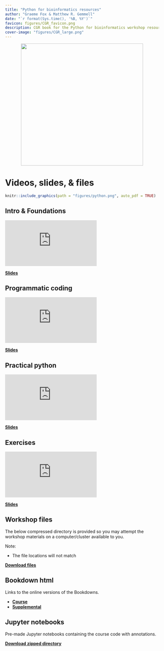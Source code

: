 ```yaml
--- 
title: "Python for bioinformatics resources"
author: "Graeme Fox & Matthew R. Gemmell"
date: "`r format(Sys.time(), '%B, %Y')`"
favicon: figures/CGR_favicon.png
description: CGR book for the Python for bioinformatics workshop resources
cover-image: "figures/CGR_large.png"
---
```


<center>
![](figures/CGR_large.png){width=400px}
</center>

# Videos, slides, & files

```r
knitr::include_graphics(path = "figures/python.png", auto_pdf = TRUE)
``` 

## Intro & Foundations

<div class="container">
<iframe src="https://www.youtube.com/embed/YthRD3MQ3a4" 
frameborder="0" allowfullscreen class="video"></iframe>
</div>

[__Slides__](https://docs.google.com/presentation/d/1eMUhI8UB0ht9j3kgNK-do10LkWc97dF-K10TWAKdmwY/edit?usp=sharing)

## Programmatic coding

<div class="container">
<iframe src="https://www.youtube.com/embed/INf4F9t-Hpo" 
frameborder="0" allowfullscreen class="video"></iframe>
</div>

[__Slides__](https://docs.google.com/presentation/d/17UTWzIQt59XmlY_loHbuLWWECE0ln_IuOkbJq4Jfapw/edit?usp=drive_link)

## Practical python

<div class="container">
<iframe src="https://www.youtube.com/embed/4kf9cEM-snw" 
frameborder="0" allowfullscreen class="video"></iframe>
</div>

[__Slides__](https://docs.google.com/presentation/d/1sj7-ilJExmI9MEDGZIaEQ3jnDsOpKPVsECszhO8Q9Mg/edit?usp=drive_link)

## Exercises

<div class="container">
<iframe src="https://www.youtube.com/embed/3tpJkavGCvI" 
frameborder="0" allowfullscreen class="video"></iframe>
</div>

[__Slides__](https://docs.google.com/presentation/d/1_271r0edGkpTUmKZUCMdIZ2UT1uyzHEVM9ZBh8Fn1uU/edit?usp=drive_link)

## Workshop files

The below compressed directory is provided so you may attempt the workshop materials on a computer/cluster available to you.

Note:

- The file locations will not match

[__Download files__](https://neof-workshops.github.io/Python_m4zqwb/resources/Files/Python_course_data.zip)

## Bookdown html

Links to the online versions of the Bookdowns.

- [__Course__](https://neof-workshops.github.io/CGR_Python_8773cf/Course/)
- [__Supplemental__](https://neof-workshops.github.io/CGR_Python_8773cf/Supplemental/)

## Jupyter notebooks

Pre-made Jupyter notebooks containing the course code with annotations.

[__Download zipped directory__](https://neof-workshops.github.io/Python_m4zqwb/resources/Files/Python_course_data_with_jupyter_notebooks.zip)